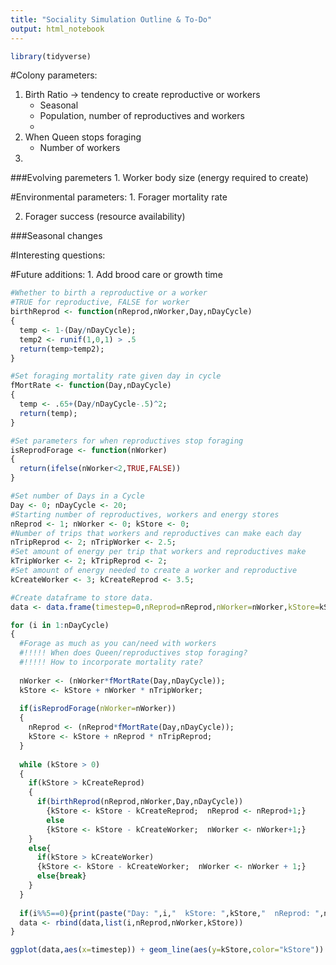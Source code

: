 ```yaml
---
title: "Sociality Simulation Outline & To-Do"
output: html_notebook
---
```

```r
library(tidyverse)
```

#Colony parameters:

1. Birth Ratio -> tendency to create reproductive or workers
    + Seasonal
    + Population, number of reproductives and workers
    + 
  
2. When Queen stops foraging
    + Number of workers

3. 

###Evolving paremeters
1. Worker body size (energy required to create)

#Environmental parameters:
1. Forager mortality rate
  
2. Forager success (resource availability)

###Seasonal changes


#Interesting questions:

#Future additions:
1. Add brood care or growth time



```r
#Whether to birth a reproductive or a worker
#TRUE for reproductive, FALSE for worker
birthReprod <- function(nReprod,nWorker,Day,nDayCycle)
{
  temp <- 1-(Day/nDayCycle);
  temp2 <- runif(1,0,1) > .5
  return(temp>temp2);
}

#Set foraging mortality rate given day in cycle
fMortRate <- function(Day,nDayCycle)
{
  temp <- .65+(Day/nDayCycle-.5)^2;
  return(temp);
}

#Set parameters for when reproductives stop foraging
isReprodForage <- function(nWorker)
{
  return(ifelse(nWorker<2,TRUE,FALSE))
}
```

```r
#Set number of Days in a Cycle
Day <- 0; nDayCycle <- 20;
#Starting number of reproductives, workers and energy stores
nReprod <- 1; nWorker <- 0; kStore <- 0;
#Number of trips that workers and reproductives can make each day
nTripReprod <- 2; nTripWorker <- 2.5;
#Set amount of energy per trip that workers and reproductives make
kTripWorker <- 2; kTripReprod <- 2;
#Set amount of energy needed to create a worker and reproductive
kCreateWorker <- 3; kCreateReprod <- 3.5;

#Create dataframe to store data.
data <- data.frame(timestep=0,nReprod=nReprod,nWorker=nWorker,kStore=kStore)

for (i in 1:nDayCycle)
{
  #Forage as much as you can/need with workers
  #!!!!! When does Queen/reproductives stop foraging?
  #!!!!! How to incorporate mortality rate?
  
  nWorker <- (nWorker*fMortRate(Day,nDayCycle));
  kStore <- kStore + nWorker * nTripWorker;
  
  if(isReprodForage(nWorker=nWorker))
  {
    nReprod <- (nReprod*fMortRate(Day,nDayCycle));
    kStore <- kStore + nReprod * nTripReprod;
  }
  
  while (kStore > 0)
  {
    if(kStore > kCreateReprod)
    {
      if(birthReprod(nReprod,nWorker,Day,nDayCycle))
        {kStore <- kStore - kCreateReprod;  nReprod <- nReprod+1;}
        else    
        {kStore <- kStore - kCreateWorker;  nWorker <- nWorker+1;}
    }
    else{
      if(kStore > kCreateWorker)
      {kStore <- kStore - kCreateWorker;  nWorker <- nWorker + 1;}
      else{break}
    }
  }
  
  if(i%%5==0){print(paste("Day: ",i,"  kStore: ",kStore,"  nReprod: ",nReprod,"  nWorker: ",nWorker));}
  data <- rbind(data,list(i,nReprod,nWorker,kStore))
}

ggplot(data,aes(x=timestep)) + geom_line(aes(y=kStore,color="kStore")) + geom_line(aes(y=nReprod,color="nReprod")) + geom_line(aes(y=nWorker,color="nWorker")) + scale_colour_manual("",breaks = c("kStore", "nReprod", "nWorker"),values = c("kStore"="green","nReprod"="red","nWorker"="blue"))
```